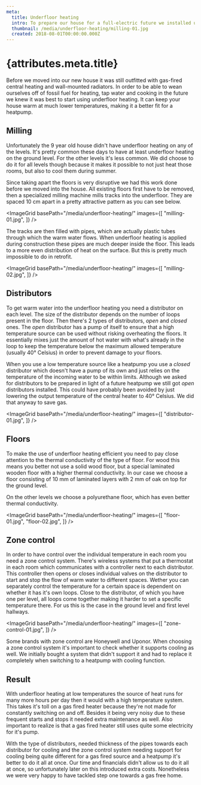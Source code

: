 ```yaml
---
meta:
  title: Underfloor heating
  intro: To prepare our house for a full-electric future we installed underfloor heating on all levels.
  thumbnail: /media/underfloor-heating/milling-01.jpg
  created: 2018-08-01T00:00:00.000Z
---
```



# {attributes.meta.title}

Before we moved into our new house it was still outfitted with gas-fired central heating and wall-mounted radiators. In order to be able to wean ourselves off of fossil fuel for heating, tap water and cooking in the future we knew it was best to start using underfloor heating. It can keep your house warm at much lower temperatures, making it a better fit for a heatpump.

## Milling

Unfortunately the 9 year old house didn't have underfloor heating on any of the levels. It's pretty common these days to have at least underfloor heating on the ground level. For the other levels it's less common. We did choose to do it for all levels though because it makes it possible to not just heat those rooms, but also to cool them during summer.

Since taking apart the floors is very disruptive we had this work done before we moved into the house. All existing floors first have to be removed, then a specialized milling machine mills tracks into the underfloor. They are spaced 10 cm apart in a pretty attractive pattern as you can see below.

<ImageGrid basePath="/media/underfloor-heating/" images={[
  "milling-01.jpg",
]} />

The tracks are then filled with pipes, which are actually plastic tubes through which the warm water flows. When underfloor heating is applied during construction these pipes are much deeper inside the floor. This leads to a more even distribution of heat on the surface. But this is pretty much impossible to do in retrofit.

<ImageGrid basePath="/media/underfloor-heating/" images={[
  "milling-02.jpg",
]} />

## Distributors

To get warm water into the underfloor heating you need a distributor on each level. The size of the distributor depends on the number of loops present in the floor. Then there's 2 types of distributors, _open_ and _closed_ ones. The _open_ distributor has a pump of itself to ensure that a high temperature source can be used without risking overheating the floors. It essentially mixes just the amount of hot water with what's already in the loop to keep the temperature below the maximum allowed temperature (usually 40° Celsius) in order to prevent damage to your floors.

When you use a low temperature source like a heatpump you use a _closed_ distributor which doesn't have a pump of its own and just relies on the temperature of the incoming water to be within limits. Although we asked for distributors to be prepared in light of a future heatpump we still got _open_ distributors installed. This could have probably been avoided by just lowering the output temperature of the central heater to 40° Celsius. We did that anyway to save gas.

<ImageGrid basePath="/media/underfloor-heating/" images={[
  "distributor-01.jpg",
]} />

## Floors

To make the use of underfloor heating efficient you need to pay close attention to the thermal conductivity of the type of floor. For wood this means you better not use a solid wood floor, but a special laminated wooden floor with a higher thermal conductivity. In our case we choose a floor consisting of 10 mm of laminated layers with 2 mm of oak on top for the ground level.

On the other levels we choose a polyurethane floor, which has even better thermal conductivity.

<ImageGrid basePath="/media/underfloor-heating/" images={[
  "floor-01.jpg",
  "floor-02.jpg",
]} />

## Zone control

In order to have control over the individual temperature in each room you need a zone control system. There's wireless systems that put a thermostat in each room which communicates with a controller next to each distributor. This controller then opens or closes individual valves on the distributor to start and stop the flow of warm water to different spaces. Wether you can separately control the temperature for a certain space is dependent on whether it has it's own loops. Close to the distributor, of which you have one per level, all loops come together making it harder to set a specific temperature there. For us this is the case in the ground level and first level hallways.

<ImageGrid basePath="/media/underfloor-heating/" images={[
  "zone-control-01.jpg",
]} />

Some brands with zone control are Honeywell and Uponor. When choosing a zone control system it's important to check whether it supports cooling as well. We initially bought a system that didn't support it and had to replace it completely when switching to a heatpump with cooling function.

## Result

With underfloor heating at low temperatures the source of heat runs for many more hours per day then it would with a high temperature system. This takes it's toll on a gas fired heater because they're not made for constantly switching on and off. Besides it being very noisy due to these frequent starts and stops it needed extra maintenance as well. Also important to realize is that a gas fired heater still uses quite some electricity for it's pump.

With the type of distributors, needed thickness of the pipes towards each distributor for cooling and the zone control system needing support for cooling being quite different for a gas fired source and a heatpump it's better to do it all at once. Our time and financials didn't allow us to do it all at once, so unfortunately later on this introduced extra costs. Nonetheless we were very happy to have tackled step one towards a gas free home.

<Outlet />